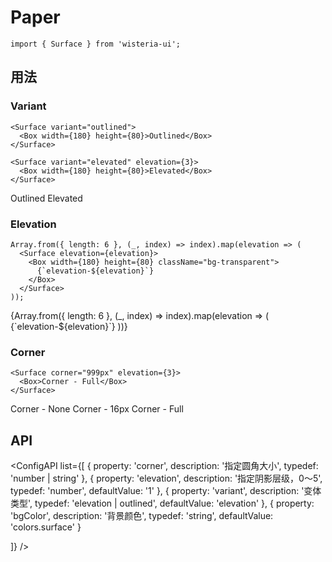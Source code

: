
# Paper

```tsx
import { Surface } from 'wisteria-ui';
```

## 用法

### Variant

```tsx
<Surface variant="outlined">
  <Box width={180} height={80}>Outlined</Box>
</Surface>

<Surface variant="elevated" elevation={3}>
  <Box width={180} height={80}>Elevated</Box>
</Surface>
```

<CodeDemoArea label="预览">
  <Space size={24}>
    <Surface variant="outlined" corner={12}>
      <Box
        width={180}
        height={80}
        className="bg-transparent"
      >
        Outlined
      </Box>
    </Surface>
    <Surface variant="elevated" elevation={3} corner={12}>
      <Box
        width={180}
        height={80}
        className="bg-transparent"
      >
        Elevated
      </Box>
    </Surface>

  </Space>
</CodeDemoArea>

### Elevation

```tsx
Array.from({ length: 6 }, (_, index) => index).map(elevation => (
  <Surface elevation={elevation}>
    <Box width={180} height={80} className="bg-transparent">
      {`elevation-${elevation}`}
    </Box>
  </Surface>
));
```

<CodeDemoArea label="预览">
  <Space wrap size={24}>
    {Array.from({ length: 6 }, (_, index) => index).map(elevation => (
      <Surface elevation={elevation}>
        <Box width={180} height={80} className="bg-transparent">
          {`elevation-${elevation}`}
        </Box>
      </Surface>
    ))}
  </Space>
</CodeDemoArea>

### Corner

```tsx
<Surface corner="999px" elevation={3}>
  <Box>Corner - Full</Box>
</Surface>
```

<CodeDemoArea label="预览">
  <Space size={24}>
    <Surface corner="0" elevation={3}>
      <Box width={180} height={80} className="bg-transparent rounded-none">
        Corner - None
      </Box>
    </Surface>
    <Surface corner="16px" elevation={3}>
      <Box width={180} height={80} className="bg-transparent">
        Corner - 16px
      </Box>
    </Surface>
    <Surface corner="999px" elevation={3}>
      <Box width={180} height={80} className="bg-transparent">
        Corner - Full
      </Box>
    </Surface>
  </Space>
</CodeDemoArea>

## API

<ConfigAPI
  list={[
    {
      property: 'corner',
      description: '指定圆角大小',
      typedef: 'number | string'
    },
    {
      property: 'elevation',
      description: '指定阴影层级，0～5',
      typedef: 'number',
      defaultValue: '1'
    },
    {
      property: 'variant',
      description: '变体类型',
      typedef: 'elevation | outlined',
      defaultValue: 'elevation'
    },
    {
      property: 'bgColor',
      description: '背景颜色',
      typedef: 'string',
      defaultValue: 'colors.surface'
    }

]}
/>
